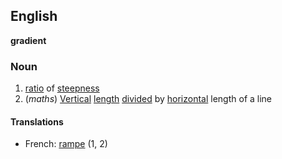 ==English==
'''gradient'''
===Noun===
# [[ratio]] of [[steepness]]
# (''maths'') [[Vertical]] [[length]] [[divide]]d by [[horizontal]] length of a line
====Translations====
*French: [[rampe]] (1, 2)